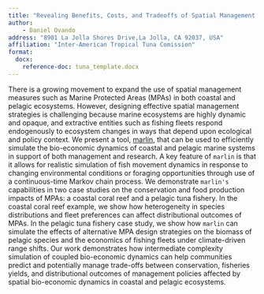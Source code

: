 ```yaml
---
title: "Revealing Benefits, Costs, and Tradeoffs of Spatial Management Arrising from Coupled Economic and Ecological Dynamics in Marine Systems"
author:
    - Daniel Ovando
address: "8901 La Jolla Shores Drive,La Jolla, CA 92037, USA"
affiliation: "Inter-American Tropical Tuna Comission"
format:
  docx: 
    reference-doc: tuna_template.docx
---
```


There is a growing movement to expand the use of spatial management measures such as Marine Protected Areas (MPAs) in both coastal and pelagic ecosystems. However, designing effective spatial management strategies is challenging because marine ecosystems are highly dynamic and opaque, and extractive entities such as fishing fleets respond endogenously to ecosystem changes in ways that depend upon ecological and policy context. We present a tool, [marlin](https://danovando.github.io/marlin/), that can be used to efficiently simulate the bio-economic dynamics of coastal and pelagic marine systems in support of both management and research. A key feature of `marlin` is that it allows for realistic simulation of fish movement dynamics in response to changing environmental conditions or foraging opportunities through use of a continuous-time Markov chain process. We demonstrate `marlin's` capabilities in two case studies on the conservation and food production impacts of MPAs: a coastal coral reef and a pelagic tuna fishery. In the coastal coral reef example, we show how heterogeneity in species distributions and fleet preferences can affect distributional outcomes of MPAs. In the pelagic tuna fishery case study, we show how `marlin` can simulate the effects of alternative MPA design strategies on the biomass of pelagic species and the economics of fishing fleets under climate-driven range shifts. Our work demonstrates how intermediate complexity simulation of coupled bio-economic dynamics can help communities predict and potentially manage trade-offs between conservation, fisheries yields, and distributional outcomes of management policies affected by spatial bio-economic dynamics in coastal and pelagic ecosystems. 

